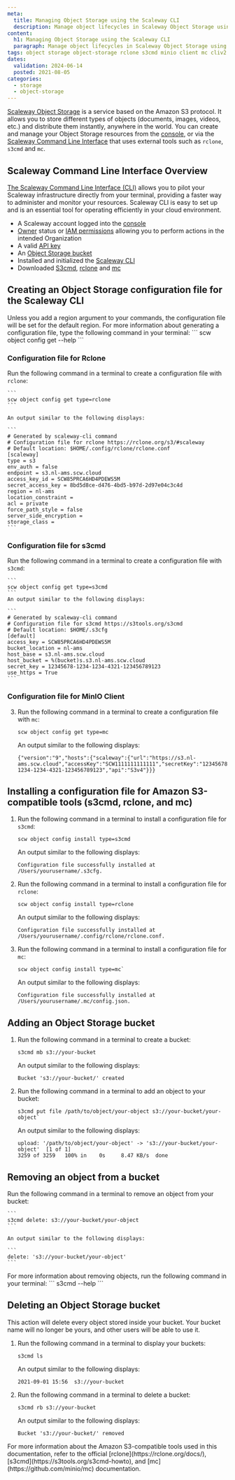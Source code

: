 ```yaml
---
meta:
  title: Managing Object Storage using the Scaleway CLI
  description: Manage object lifecycles in Scaleway Object Storage using CLI v2 commands.
content:
  h1: Managing Object Storage using the Scaleway CLI
  paragraph: Manage object lifecycles in Scaleway Object Storage using CLI v2 commands.
tags: object storage object-storage rclone s3cmd minio client mc cliv2 cli scw
dates:
  validation: 2024-06-14
  posted: 2021-08-05
categories:
  - storage
  - object-storage
---
```


[Scaleway Object Storage](/storage/object/concepts/#object-storage) is a service based on the Amazon S3 protocol. It allows you to store different types of objects (documents, images, videos, etc.) and distribute them instantly, anywhere in the world. You can create and manage your Object Storage resources from the [console](https://console.scaleway.com/login), or via the [Scaleway Command Line Interface](/developer-tools/scaleway-cli/quickstart/) that uses external tools such as `rclone`, `s3cmd` and `mc`.

## Scaleway Command Line Interface Overview

[The Scaleway Command Line Interface (CLI)](/developer-tools/scaleway-cli/quickstart/) allows you to pilot your Scaleway infrastructure directly from your terminal, providing a faster way to administer and monitor your resources. Scaleway CLI is easy to set up and is an essential tool for operating efficiently in your cloud environment. 

<Macro id="requirements" />

- A Scaleway account logged into the [console](https://console.scaleway.com)
- [Owner](/identity-and-access-management/iam/concepts/#owner) status or [IAM permissions](/identity-and-access-management/iam/concepts/#permission) allowing you to perform actions in the intended Organization
- A valid [API key](/identity-and-access-management/iam/how-to/create-api-keys/)
- An [Object Storage bucket](/storage/object/how-to/create-a-bucket/)
- Installed and initialized the [Scaleway CLI](/developer-tools/scaleway-cli/quickstart/)
- Downloaded [S3cmd](https://github.com/s3tools/s3cmd), [rclone](https://rclone.org/downloads/) and [mc](https://github.com/minio/mc)


## Creating an Object Storage configuration file for the Scaleway CLI

<Message type="important">
  Unless you add a region argument to your commands, the configuration file will be set for the default region.
</Message>

<Message type="note">
  For more information about generating a configuration file, type the following command in your terminal:
  ```
   scw object config get --help
  ```
</Message>

### Configuration file for Rclone

Run the following command in a terminal to create a configuration file with `rclone`:

    ```
    scw object config get type=rclone
    ```

    An output similar to the following displays:

    ```
    # Generated by scaleway-cli command
    # Configuration file for rclone https://rclone.org/s3/#scaleway
    # Default location: $HOME/.config/rclone/rclone.conf
    [scaleway]
    type = s3
    env_auth = false
    endpoint = s3.nl-ams.scw.cloud
    access_key_id = SCW85PRCA6HD4PDEWS5M
    secret_access_key = 8bd5d8ce-d476-4bd5-b97d-2d97e04c3c4d
    region = nl-ams
    location_constraint =
    acl = private
    force_path_style = false
    server_side_encryption =
    storage_class =
    ```

### Configuration file for s3cmd

Run the following command in a terminal to create a configuration file with `s3cmd`:

    ```
    scw object config get type=s3cmd
    ```
    An output similar to the following displays:

    ```
    # Generated by scaleway-cli command
    # Configuration file for s3cmd https://s3tools.org/s3cmd
    # Default location: $HOME/.s3cfg
    [default]
    access_key = SCW85PRCA6HD4PDEWS5M
    bucket_location = nl-ams
    host_base = s3.nl-ams.scw.cloud
    host_bucket = %(bucket)s.s3.nl-ams.scw.cloud
    secret_key = 12345678-1234-1234-4321-123456789123
    use_https = True
    ```

### Configuration file for MinIO Client

3. Run the following command in a terminal to create a configuration file with `mc`:
    ```
    scw object config get type=mc
    ```

    An output similar to the following displays:

    ```
    {"version":"9","hosts":{"scaleway":{"url":"https://s3.nl-ams.scw.cloud","accessKey":"SCW1111111111111","secretKey":"12345678-1234-1234-4321-123456789123","api":"S3v4"}}}
    ```


## Installing a configuration file for Amazon S3-compatible tools (s3cmd, rclone, and mc)

1. Run the following command in a terminal to install a configuration file for `s3cmd`:
    ```
    scw object config install type=s3cmd
    ```

    An output similar to the following displays:

    ```
    Configuration file successfully installed at /Users/yourusername/.s3cfg.
    ```
2. Run the following command in a terminal to install a configuration file for `rclone`:
    
    ```
    scw object config install type=rclone
    ```

    An output similar to the following displays:

    ```
    Configuration file successfully installed at /Users/yourusername/.config/rclone/rclone.conf.
    ```
3. Run the following command in a terminal to install a configuration file for `mc`:

    ```
    scw object config install type=mc`
    ```

    An output similar to the following displays:

    ```
    Configuration file successfully installed at /Users/yourusername/.mc/config.json.
    ```

## Adding an Object Storage bucket

1. Run the following command in a terminal to create a bucket:

    ```
    s3cmd mb s3://your-bucket
    ```

    An output similar to the following displays:

    ```
    Bucket 's3://your-bucket/' created
    ```

2. Run the following command in a terminal to add an object to your bucket:

    ```
    s3cmd put file /path/to/object/your-object s3://your-bucket/your-object`
    ```

    An output similar to the following displays:

    ```
    upload: '/path/to/object/your-object' -> 's3://your-bucket/your-object'  [1 of 1]
    3259 of 3259   100% in    0s     8.47 KB/s  done
    ```

## Removing an object from a bucket

Run the following command in a terminal to remove an object from your bucket:

    ```
    s3cmd delete: s3://your-bucket/your-object
    ```

    An output similar to the following displays:

    ```
    delete: 's3://your-bucket/your-object'
    ```

<Message type="note">
  For more information about removing objects, run the following command in your terminal:
  ```
  s3cmd --help
  ```
</Message>

## Deleting an Object Storage bucket

<Message type="important">
  This action will delete every object stored inside your bucket. Your bucket name will no longer be yours, and other users will be able to use it.
</Message>

1. Run the following command in a terminal to display your buckets:

    ```
    s3cmd ls
    ```

    An output similar to the following displays:

    ```
    2021-09-01 15:56  s3://your-bucket
    ```

2. Run the following command in a terminal to delete a bucket:

    `s3cmd rb s3://your-bucket`

    An output similar to the following displays:

    ```
    Bucket 's3://your-bucket/' removed
    ```

<Message type="tip">
  For more information about the Amazon S3-compatible tools used in this documentation, refer to the official [rclone](https://rclone.org/docs/), [s3cmd](https://s3tools.org/s3cmd-howto), and [mc](https://github.com/minio/mc) documentation.
</Message>


